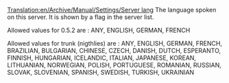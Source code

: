 [[Translation:en/Archive/Manual/Settings/Server lang]]
The language spoken on this server. It is shown by a flag in the server list.

Allowed values for 0.5.2 are : ANY, ENGLISH, GERMAN, FRENCH

Allowed values for trunk (nigthlies) are : ANY, ENGLISH, GERMAN, FRENCH, BRAZILIAN, BULGARIAN, CHINESE, CZECH, DANISH, DUTCH, ESPERANTO, FINNISH, HUNGARIAN, ICELANDIC, ITALIAN, JAPANESE, KOREAN, LITHUANIAN, NORWEGIAN, POLISH, PORTUGUESE, ROMANIAN, RUSSIAN, SLOVAK, SLOVENIAN, SPANISH, SWEDISH, TURKISH, UKRAINIAN